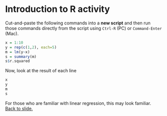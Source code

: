 <!--
%\VignetteEngine{knitr::rmarkdown}
%\VignetteIndexEntry{Introduction to R - Activity}
-->


# Introduction to R activity

Cut-and-paste the following commands into a **new script** and then run those commands directly from the script using `Ctrl-R` (PC) or `Command-Enter` (Mac).

```r
x = 1:10
y = rep(c(1,2), each=5)
m = lm(y~x)
s = summary(m)
s$r.squared
```

Now, look at the result of each line

```r
x
y
m
s
```

For those who are familiar with linear regression, this may look familiar. [Back to slide.](../intro.html)
